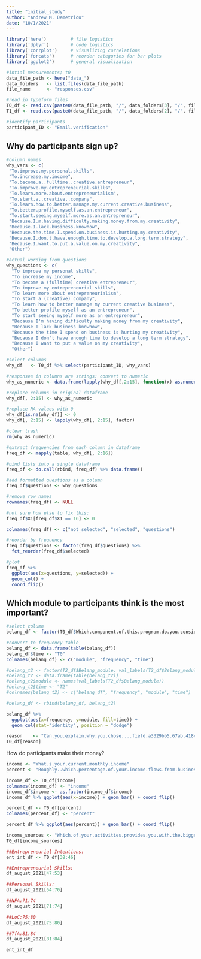 ```yaml
---
title: "initial_study"
author: "Andrew M. Demetriou"
date: "10/1/2021"
---
```


```r
library('here')         # file logistics
library('dplyr')        # code logistics
library('corrplot')     # visualizing correlations
library('forcats')      # reorder categories for bar plots
library('ggplot2')      # general visualization
```

```r
#intial measurements; t0
data_file_path <- here("data_")
data_folders   <- list.files(data_file_path)
file_name      <- "responses.csv"

#read in typeform files
T0_df <- read.csv(paste0(data_file_path, "/", data_folders[3], "/", file_name)) # "Onboarding Form CBL - August 2021"
T1_df <- read.csv(paste0(data_file_path, "/", data_folders[2], "/", file_name)) # "CBL Feedbak Day 1 & 2"

#identify participants
participant_ID <- "Email.verification"
```

## Why do participants sign up?

```r
#column names
why_vars <- c(
 "To.improve.my.personal.skills",
 "To.increase.my.income",
 "To.become.a..fulltime..creative.entrepreneur",
 "To.improve.my.entrepreneurial.skills",
 "To.learn.more.about.entrepreneurialism",
 "To.start.a..creative..company",
 "To.learn.how.to.better.manage.my.current.creative.business",
 "To.better.profile.myself.as.an.entrepreneur",
 "To.start.seeing.myself.more.as.an.entrepreneur",
 "Because.I.m.having.difficulty.making.money.from.my.creativity",                   
 "Because.I.lack.business.knowhow",                   
 "Because.the.time.I.spend.on.business.is.hurting.my.creativity",                   
 "Because.I.don.t.have.enough.time.to.develop.a.long.term.strategy",                   
 "Because.I.want.to.put.a.value.on.my.creativity",
 "Other")

#actual wording from questions
why_questions <- c(
  "To improve my personal skills", 
  "To increase my income", 
  "To become a (fulltime) creative entrepreneur", 
  "To improve my entrepreneurial skills",
  "To learn more about entrepreneurialism",
  "To start a (creative) company",
  "To learn how to better manage my current creative business", 
  "To better profile myself as an entrepreneur",
  "To start seeing myself more as an entrepreneur",
  "Because I'm having difficulty making money from my creativity",
  "Because I lack business knowhow",
  "Because the time I spend on business is hurting my creativity",
  "Because I don't have enough time to develop a long term strategy",
  "Because I want to put a value on my creativity", 
  "Other")
```


```r
#select columns
why_df   <- T0_df %>% select(participant_ID, why_vars)

#responses in columns are strings: convert to numeric
why_as_numeric <- data.frame(lapply(why_df[,2:15], function(x) as.numeric(x != "")))

#replace columns in original dataframe
why_df[, 2:15] <- why_as_numeric

#replace NA values with 0
why_df[is.na(why_df)] <- 0
why_df[, 2:15] <- lapply(why_df[, 2:15], factor)

#clear trash
rm(why_as_numeric)
```


```r
#extract frequencies from each column in dataframe
freq_df <- mapply(table, why_df[, 2:16])

#bind lists into a single dataframe
freq_df <- do.call(rbind, freq_df) %>% data.frame()

#add formatted questions as a column
freq_df$questions <- why_questions

#remove row names
rownames(freq_df) <- NULL

#not sure how else to fix this:
freq_df$X1[freq_df$X1 == 16] <- 0

colnames(freq_df) <- c("not_selected", "selected", "questions")

#reorder by frequency
freq_df$questions <- factor(freq_df$questions) %>%
  fct_reorder(freq_df$selected)

#plot
freq_df %>%
  ggplot(aes(x=questions, y=selected)) +
  geom_col() +
  coord_flip()
```

## Which module to participants think is the most important?

```r
#select column
belang_df <- factor(T0_df$Which.component.of.this.program.do.you.consider.most.valuable.to.you.at.this.point.)

#convert to frequency table
belang_df <- data.frame(table(belang_df))
belang_df$time <- "T0"
colnames(belang_df) <- c("module", "frequency", "time")

#belang_t2 <- factor(T2_df$Belang_module, val_labels(T2_df$Belang_module))
#belang_t2 <- data.frame(table(belang_t2))
#belang_t2$module <- names(val_labels(T2_df$Belang_module))
#belang_t2$time <- "T2"
#colnames(belang_t2) <- c("belang_df", "frequency", "module", "time")

#belang_df <- rbind(belang_df, belang_t2)

belang_df %>%
  ggplot(aes(x=frequency, y=module, fill=time)) +
  geom_col(stat="identity", position = "dodge")
```

```r
reason    <- "Can.you.explain.why.you.chose....field.a3329bb5.67ab.418c.a388.237285d8ecda....."
T0_df[reason]
```
How do participants make their money?

```r
income <- "What.s.your.current.monthly.income"
percent <- "Roughly..which.percentage.of.your.income.flows.from.business.or.projects.that.you.own."

income_df <- T0_df[income]
colnames(income_df) <- "income"
income_df$income <- as.factor(income_df$income)
income_df %>% ggplot(aes(x=income)) + geom_bar() + coord_flip()

percent_df <- T0_df[percent]
colnames(percent_df) <- "percent"

percent_df %>% ggplot(aes(percent)) + geom_bar() + coord_flip()
```

```r
income_sources <- "Which.of.your.activities.provides.you.with.the.bigger.part.of.your.monthly.income"
T0_df[income_sources]
```

```r
##Entrepreneurial Intentions:
ent_int_df <- T0_df[38:46]

##Entrepreneurial Skills:
df_august_2021[47:53]

##Personal Skills:
df_august_2021[54:70]

##NFA:71:74
df_august_2021[71:74]

##LoC:75:80
df_august_2021[75:80]

##TfA:81:84
df_august_2021[81:84]
```

```r
ent_int_df
```

